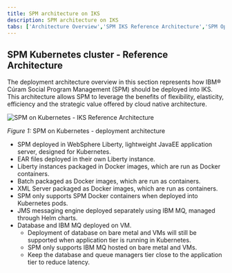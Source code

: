 ```yaml
---
title: SPM architecture on IKS
description: SPM architecture on IKS
tabs: ['Architecture Overview','SPM IKS Reference Architecture','SPM OpenShift Reference Architecture','Dev Workstation','Static Content']
---
```


## SPM Kubernetes cluster - Reference Architecture

The deployment architecture overview in this section represents how IBM® Cúram Social Program Management (SPM) should be deployed into IKS.
This architecture allows SPM to leverage the benefits of flexibility, elasticity, efficiency and the strategic value offered by cloud native architecture.

![SPM on Kubernetes - IKS Reference Architecture](../../../images/spm-reference-arch-kube.png)
<Caption>

*Figure 1:* SPM on Kubernetes - deployment architecture

</Caption>

* SPM deployed in WebSphere Liberty, lightweight JavaEE application server, designed for Kubernetes.
* EAR files deployed in their own Liberty instance.
* Liberty instances packaged in Docker images, which are run as Docker containers.
* Batch packaged as Docker images, which are run as containers.
* XML Server packaged as Docker images, which are run as containers.
* SPM only supports SPM Docker containers when deployed into Kubernetes pods.
* JMS messaging engine deployed separately using IBM MQ, managed through Helm charts.
* Database and IBM MQ deployed on VM.
  * Deployment of database on bare metal and VMs will still be supported when application tier is running in Kubernetes.
  * SPM only supports IBM MQ hosted on bare metal and VMs.
  * Keep the database and queue managers tier close to the application tier to reduce latency.
